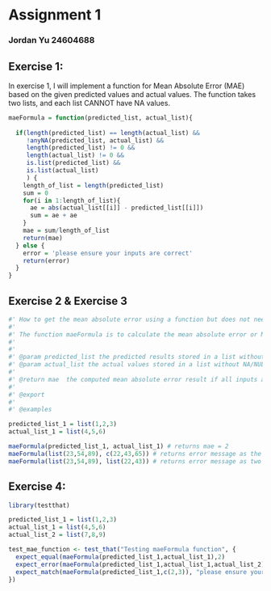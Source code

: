 # Assignment 1

### Jordan Yu 24604688

## Exercise 1:

In exercise 1, I will implement a function for Mean Absolute Error (MAE) based on the given predicted values and actual values. The function takes two lists, and each list CANNOT have NA values.

```r
maeFormula = function(predicted_list, actual_list){
  
  if(length(predicted_list) == length(actual_list) && 
     !anyNA(predicted_list, actual_list) &&
     length(predicted_list) != 0 && 
     length(actual_list) != 0 &&
     is.list(predicted_list) &&
     is.list(actual_list)
     ) {
    length_of_list = length(predicted_list)
    sum = 0
    for(i in 1:length_of_list){
      ae = abs(actual_list[[i]] - predicted_list[[i]])
      sum = ae + ae
    }
    mae = sum/length_of_list
    return(mae)
  } else {
    error = 'please ensure your inputs are correct'
    return(error)
  }
}
```

## Exercise 2 & Exercise 3

```r

#' How to get the mean absolute error using a function but does not need any other library's help?
#' 
#' The function maeFormula is to calculate the mean absolute error or MAE based on the predicted results and their actual values you give. It returns MAE if all inputs have the same length, no NA/NULL values and the type of both lists is numeric, otherwise the function will not work and return an error message.
#' 
#' 
#' @param predicted_list the predicted results stored in a list without NA/NULL values. The reason why this parameter called predicted_list is that this is the list for predicted results.
#' @param actual_list the actual values stored in a list without NA/NULL values. The reason why this parameter called actual_list is that this is the list for actual values.
#'
#' @return mae  the computed mean absolute error result if all inputs are correct.
#' 
#' @export
#'
#' @examples

predicted_list_1 = list(1,2,3)
actual_list_1 = list(4,5,6)

maeFormula(predicted_list_1, actual_list_1) # returns mae = 2
maeFormula(list(23,54,89), c(22,43,65)) # returns error message as the second input argument is not list
maeFormula(list(23,54,89), list(22,43)) # returns error message as two input lists do not have the same length
```

## Exercise 4:

```r
library(testthat)

predicted_list_1 = list(1,2,3)
actual_list_1 = list(4,5,6)
actual_list_2 = list(7,8,9)

test_mae_function <- test_that("Testing maeFormula function", {
  expect_equal(maeFormula(predicted_list_1,actual_list_1),2)
  expect_error(maeFormula(predicted_list_1,actual_list_1,actual_list_2))
  expect_match(maeFormula(predicted_list_1,c(2,3)), "please ensure your inputs are correct")
})
```
